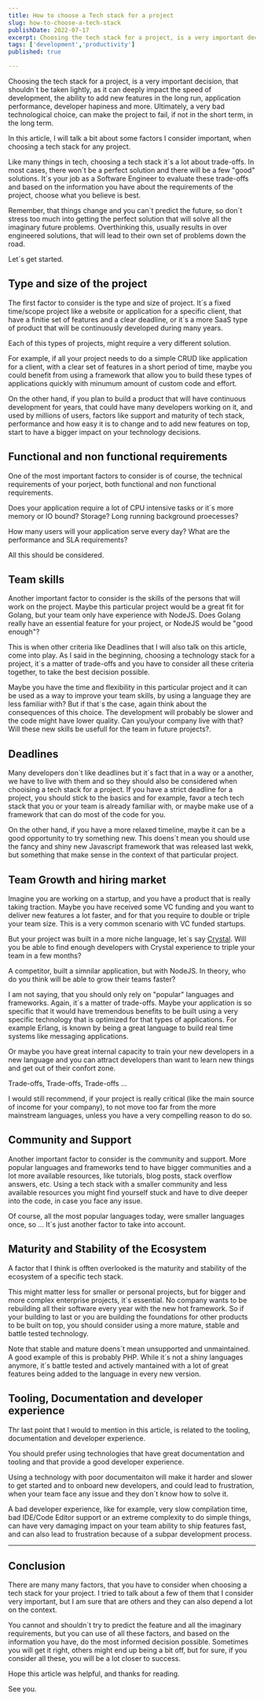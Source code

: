 ```yaml
---
title: How to choose a Tech stack for a project
slug: how-to-choose-a-tech-stack
publishDate: 2022-07-17
excerpt: Choosing the tech stack for a project, is a very important decision, that shouldn´t be taken lightly, as it can deeply impact the speed of development and the ability to add new features in the long run, application performance, developer hapiness and more. Ultimately, a very bad technological choice, can make the project to fail, if not in the short term, in the long term. In this article, I will talk a bit about some factors I consider important, when choosing a tech stack for any project.
tags: ['development','productivity']
published: true

---
```



Choosing the tech stack for a project, is a very important decision, that shouldn´t be taken lightly, as it can deeply impact the speed of development, the ability to add new features in the long run, application performance, developer hapiness and more. Ultimately, a very bad technological choice, can make the project to fail, if not in the short term, in the long term.

In this article, I will talk a bit about some factors I consider important, when choosing a tech stack for any project.

Like many things in tech, choosing a tech stack it´s a lot about trade-offs. In most cases, there won´t be a perfect solution and there will be a few "good" solutions. It´s your job as a Software Engineer to evaluate these trade-offs and based on the information you have about the requirements of the project, choose what you believe is best.

Remember, that things change and you can´t predict the future, so don´t stress too much into getting the perfect solution that will solve all the imaginary future problems. Overthinking this, usually results in over engineered solutions, that will lead to their own set of problems down the road.

Let´s get started.

## Type and size of the project

The first factor to consider is the type and size of project. It´s a fixed time/scope project like a website or application for a specific client, that have a finitie set of features and a clear deadline, or it´s a more SaaS type of product that will be continuously developed during many years.

Each of this types of projects, might require a very different solution.

For example, if all your project needs to do a simple CRUD like application for a client, with a clear set of features in a short period of time, maybe you could benefit from using a framework that allow you to build these types of applications quickly with minumum amount of custom code and effort.

On the other hand, if you plan to build a product that will have continuous development for years, that could have many developers working on it, and used by millions of users, factors like support and maturity of tech stack, performance and how easy it is to change and to add new features on top, start to have a bigger impact on your technology decisions.

## Functional and non functional requirements

One of the most important factors to consider is of course, the technical requirements of your porject, both functional and non functional requirements.

Does your application require a lot of CPU intensive tasks or it´s more memory or IO bound? Storage? Long running background proecesses?

How many users will your application serve every day? What are the performance and SLA requirements?

All this should be considered.

## Team skills

Another important factor to consider is the skills of the persons that will work on the project. Maybe this particular project would be a great fit for Golang, but your team only have experience with NodeJS. Does Golang really have an essential feature for your project, or NodeJS would be "good enough"?

This is when other criteria like Deadlines that I will also talk on this article, come into play. As I said in the beginning, choosing a technology stack for a project, it´s a matter of trade-offs and you have to consider all these criteria together, to take the best decision possible.

Maybe you have the time and flexibility in this particular project and it can be used as a way to improve your team skills, by using a language they are less familiar with? But if that´s the case, again think about the consequences of this choice. The development will probably be slower and the code might have lower quality. Can you/your company live with that? Will these new skills be usefull for the team in future projects?.

## Deadlines

Many developers don´t like deadlines but it´s fact that in a way or a another, we have to live with them and so they should also be considered when chooising a tech stack for a project. If you have a strict deadline for a project, you should stick to the basics and for example, favor a tech tech stack that you or your team is already familiar with, or maybe make use of a framework that can do most of the code for you.

On the other hand, if you have a more relaxed timeline, maybe it can be a good opportunity to try something new. This doens´t mean you should use the fancy and shiny new Javascript framework that was released last wekk, but something that make sense in the context of that particular project.

## Team Growth and hiring market

Imagine you are working on a startup, and you have a product that is really taking traction. Maybe you have received some VC funding and you want to deliver new features a lot faster, and for that you require to double or triple your team size. This is a very common scenario with VC funded startups.

But your project was built in a more niche language, let´s say [Crystal](https://crystal-lang.org/). Will you be able to find enough developers with Crystal experience to triple your team in a few months?

A competitor, built a simnilar application, but with NodeJS. In theory, who do you think will be able to grow their teams faster?

I am not saying, that you should only rely on "popular" languages and frameworks. Again, it´s a matter of trade-offs. Maybe your application is so specific that it would have tremendous benefits to be built using a very specific technology that is optimized for that types of applications. For example Erlang, is known by being a great language to build real time systems like messaging applications.

Or maybe you have great internal capacity to train your new developers in a new language and you can attract developers than want to learn new things and get out of their confort zone.

Trade-offs, Trade-offs, Trade-offs ...

I would still recommend, if your project is really critical (like the main source of income for your company), to not move too far from the more mainstream languages, unless you have a very compelling reason to do so.

## Community and Support

Another important factor to consider is the community and support. More popular languages and frameworks tend to have bigger communities and a lot more available resources, like tutorials, blog posts, stack overflow answers, etc. Using a tech stack with a smaller community and less available resources you might find yourself stuck and have to dive deeper into the code, in case you face any issue.

Of course, all the most popular languages today, were smaller languages once, so ... It´s just another factor to take into account.

## Maturity and Stability of the Ecosystem

A factor that I think is offten overlooked is the maturity and stability of the ecosystem of a specific tech stack.

This might matter less for smaller or personal projects, but for bigger and more complex enterprise projects, it´s essential. No company wants to be rebuilding all their software every year with the new hot framework. So if your building to last or you are building the foundations for other products to be built on top, you should consider using a more mature, stable and battle tested technology.

Note that stable and mature doens´t mean unsupported and unmaintained. A good example of this is probably PHP. While it´s not a shiny languages anymore, it´s battle tested and actively mantained with a lot of great features being added to the language in every new version.

## Tooling, Documentation and developer experience

Thr last point that I would to mention in this article, is related to the tooling, documentation and developer experience.

You should prefer using technologies that have great documentation and tooling and that provide a good developer experience.

Using a technology with poor documentaiton will make it harder and slower to get started and to onboard new developers, and could lead to frustration, when your team face any issue and they don´t know how to solve it.

A bad developer experience, like for example, very slow compilation time, bad IDE/Code Editor support or an extreme complexity to do simple things, can have very damaging impact on your team ability to ship features fast, and can also lead to frustration because of a subpar development process.

---

## Conclusion

There are many many factors, that you have to consider when choosing a tech stack for your project. I tried to talk about a few of them that I consider very important, but I am sure that are others and they can also depend a lot on the context.

You cannot and shouldn´t try to predict the feature and all the imaginary requirements, but you can use of all these factors, and based on the information you have, do the most informed decision possible. Sometimes you will get it right, others might end up being a bit off, but for sure, if you consider all these, you will be a lot closer to success.

Hope this article was helpful, and thanks for reading.

See you.
